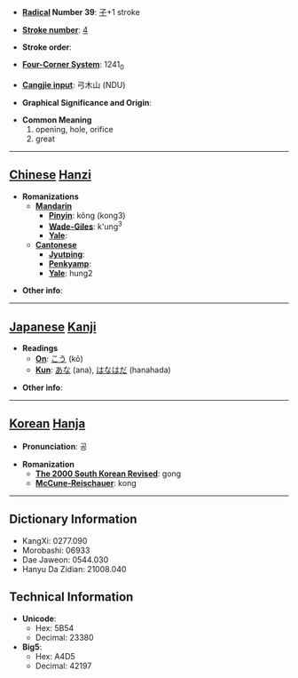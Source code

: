 * '''[[Wiktionary:Chinese radical index| Radical]] Number 39''': [[Wiktionary:Chinese radical index 子|子]]+1 stroke

* '''[[Wiktionary:Chinese total strokes index|Stroke number]]''': [[Wiktionary:Chinese total strokes index 4|4]]

* '''Stroke order''': 

* '''[[Wiktionary:Chinese four corner index|Four-Corner System]]''': 1241<sub>0</sub>

* '''[[Wiktionary:Chinese Cangjie index|Cangjie input]]''': 弓木山 (NDU)

* '''Graphical Significance and Origin''': 

* '''Common Meaning'''
*#opening, hole, orifice
*# great


----

== [[Chinese]] [[Hanzi]] ==

* '''Romanizations'''
** '''[[Mandarin]]'''
*** '''[[Pinyin]]''': kǒng (kong3)
*** '''[[Wade-Giles]]''': k'ung<sup>3</sup>
*** '''[[Yale]]''': 
** '''[[Cantonese]]'''
*** '''[[Jyutping]]''':
*** '''[[Penkyamp]]''': 
*** '''[[Yale]]''': hung2

* '''Other info''': 

----

== [[Japanese]] [[Kanji]] ==

* '''Readings'''
** '''[[On]]''': [[こう]] (kō)
** '''[[Kun]]''': [[あな]] (ana), [[はなはだ]] (hanahada)

* '''Other info''':  

----

== [[Korean]] [[Hanja]] ==

* '''Pronunciation''': 공

* '''Romanization'''
** '''[[The 2000 South Korean Revised Romanization|The 2000 South Korean Revised]]''': gong
** '''[[McCune-Reischauer]]''': kong

----

== Dictionary Information ==

* KangXi: 0277.090
* Morobashi: 06933
* Dae Jaweon: 0544.030
* Hanyu Da Zidian: 21008.040

== Technical Information ==

* '''Unicode''':
** Hex: 5B54
** Decimal: 23380
* '''Big5''':
** Hex: A4D5
** Decimal: 42197